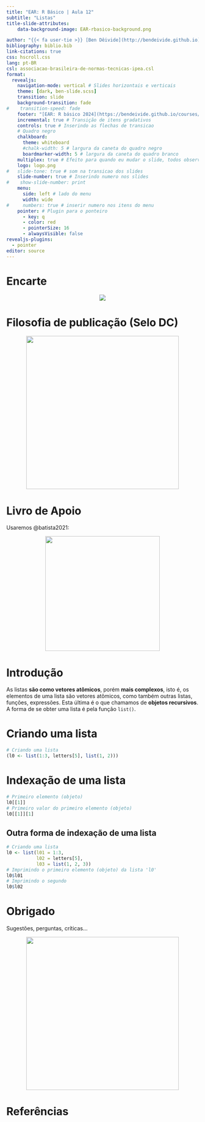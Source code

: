 ```yaml
---
title: "EAR: R Básico | Aula 12"
subtitle: "Listas"
title-slide-attributes:
    data-background-image: EAR-rbasico-background.png

author: "{{< fa user-tie >}} [Ben Dêivide](http://bendeivide.github.io) | {{< fa school >}} [UFSJ](https://www.ufsj.edu.br/)"
bibliography: biblio.bib
link-citations: true
css: hscroll.css
lang: pt-BR
csl: associacao-brasileira-de-normas-tecnicas-ipea.csl
format: 
  revealjs:
    navigation-mode: vertical # Slides horizontais e verticais
    theme: [dark, ben-slide.scss]
    transition: slide
    background-transition: fade
#    transition-speed: fade
    footer: "[EAR: R básico 2024](https://bendeivide.github.io/courses/ear/) | <https://bendeivide.github.io/>" # Rodapé
    incremental: true # Transição de itens gradativos
    controls: true # Inserindo as flechas de transicao
    # Quadro negro
    chalkboard: 
      theme: whiteboard
      #chalk-width: 5 # largura da caneta do quadro negro
      boardmarker-width: 5 # largura da caneta do quadro branco
    multiplex: true # Efeito para quando eu mudar o slide, todos observarao mudando em seus browsers tbm
    logo: logo.png
#   slide-tone: true # som na transicao dos slides
    slide-number: true # Inserindo numero nos slides
#    show-slide-number: print
    menu:
      side: left # lado do menu
      width: wide
#     numbers: true # inserir numero nos itens do menu
    pointer: # Plugin para o ponteiro
      - key: q
      - color: red
      - pointerSize: 16
      - alwaysVisible: false
revealjs-plugins:
  - pointer
editor: source
---
```


# Encarte {background-image="EAR-rbasico-background-02.png"}

<center>

![](EAR-rbasico.png) 

</center>

# Filosofia de publicação (Selo DC) {background-image="EAR-rbasico-background-02.png"}

<a href="https://bendeivide.github.io/dc/" target="_blank" style="text-align: center;">

<img src="SeloDC-branco.png" width = "400">

</a>

# Livro de Apoio {background-image="EAR-rbasico-background-02.png"}

Usaremos @batista2021:

<a href="https://bendeivide.github.io/books/eambr01/" target="_blank" style="text-align: center;">

<img src="hardcover01.png" width = "300">

</a>

# Introdução {background-image="EAR-rbasico-background-02.png"}

As listas **são como vetores atômicos**, porém **mais complexos**, isto é, os elementos de uma lista são vetores atômicos, como também outras listas, funções, expressões. Esta última é o que chamamos de **objetos recursivos**. A forma de se obter uma lista é pela função `list()`.

# Criando uma lista {background-image="EAR-rbasico-background-02.png"}

```r
# Criando uma lista 
(l0 <- list(1:3, letters[5], list(1, 2)))
```

# Indexação de uma lista {background-image="EAR-rbasico-background-02.png"}

```r
# Primeiro elemento (objeto)
l0[[1]]
# Primeiro valor do primeiro elemento (objeto)
l0[[1]][1]
```

## Outra forma de indexação de uma lista {background-image="EAR-rbasico-background-02.png"}

```r
# Criando uma lista
l0 <- list(l01 = 1:3, 
           l02 = letters[5], 
           l03 = list(1, 2, 3))
# Imprimindo o primeiro elemento (objeto) da lista 'l0'
l0$l01
# Imprimindo o segundo
l0$l02
```

# Obrigado {background-image="EAR-rbasico-background-02.png"}

Sugestões, perguntas, críticas...

<a href="https://bendeivide.github.io/courses/ear/rbasico/" target="_blank" style="text-align: center;">

<img src="EAR-rbasico02.png" width = "400">

</a>

# Referências {background-image="EAR-rbasico-background-02.png"}
